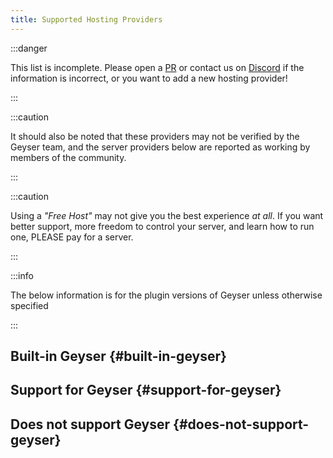 ```yaml
---
title: Supported Hosting Providers
---
```



:::danger

This list is incomplete. Please open a [PR](https://github.com/GeyserMC/GeyserWiki/pulls) or contact us on [Discord](https://discord.gg/geysermc) if the information is incorrect, or you want to add a new hosting provider!

:::

:::caution

It should also be noted that these providers may not be verified by the Geyser team, and the server providers below are reported as working by members of the community.

:::

:::caution

Using a <i>"Free Host"</i> may not give you the best experience <i>at all</i>. If you want better support, more freedom to control your server, and learn how to run one, PLEASE pay for a server.

:::

:::info

The below information is for the plugin versions of Geyser unless otherwise specified

:::

## Built-in Geyser {#built-in-geyser}

<Provider type="built_in" />

## Support for Geyser {#support-for-geyser}

<Provider type="support" />

## Does not support Geyser {#does-not-support-geyser}

<Provider type="no_support" />
